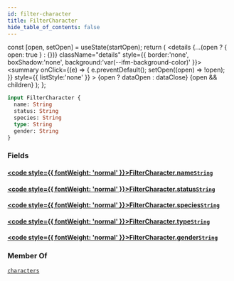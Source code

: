 ```yaml
---
id: filter-character
title: FilterCharacter
hide_table_of_contents: false
---
```









  const [open, setOpen] = useState(startOpen);
  return (
    <details {...(open ? { open: true } : {})} className="details" style={{ border:'none', boxShadow:'none', background:'var(--ifm-background-color)' }}>
      <summary
        onClick={(e) => {
          e.preventDefault();
          setOpen((open) => !open);
        }}
        style={{ listStyle:'none' }}
      >
      {open ? dataOpen : dataClose}
      </summary>
      {open && children}
    </details>
  );
};











```graphql
input FilterCharacter {
  name: String
  status: String
  species: String
  type: String
  gender: String
}
```




### Fields

#### [<code style={{ fontWeight: 'normal' }}>FilterCharacter.<b>name</b></code>](#)<Bullet />[`String`](/scalars/string) <Badge class="badge badge--secondary" text="scalar"/> 
> 
> 
> 
> 

#### [<code style={{ fontWeight: 'normal' }}>FilterCharacter.<b>status</b></code>](#)<Bullet />[`String`](/scalars/string) <Badge class="badge badge--secondary" text="scalar"/> 
> 
> 
> 
> 

#### [<code style={{ fontWeight: 'normal' }}>FilterCharacter.<b>species</b></code>](#)<Bullet />[`String`](/scalars/string) <Badge class="badge badge--secondary" text="scalar"/> 
> 
> 
> 
> 

#### [<code style={{ fontWeight: 'normal' }}>FilterCharacter.<b>type</b></code>](#)<Bullet />[`String`](/scalars/string) <Badge class="badge badge--secondary" text="scalar"/> 
> 
> 
> 
> 

#### [<code style={{ fontWeight: 'normal' }}>FilterCharacter.<b>gender</b></code>](#)<Bullet />[`String`](/scalars/string) <Badge class="badge badge--secondary" text="scalar"/> 
> 
> 
> 
> 



### Member Of

[`characters`](/queries/characters)  <Badge class="badge badge--secondary" text="query"/>

